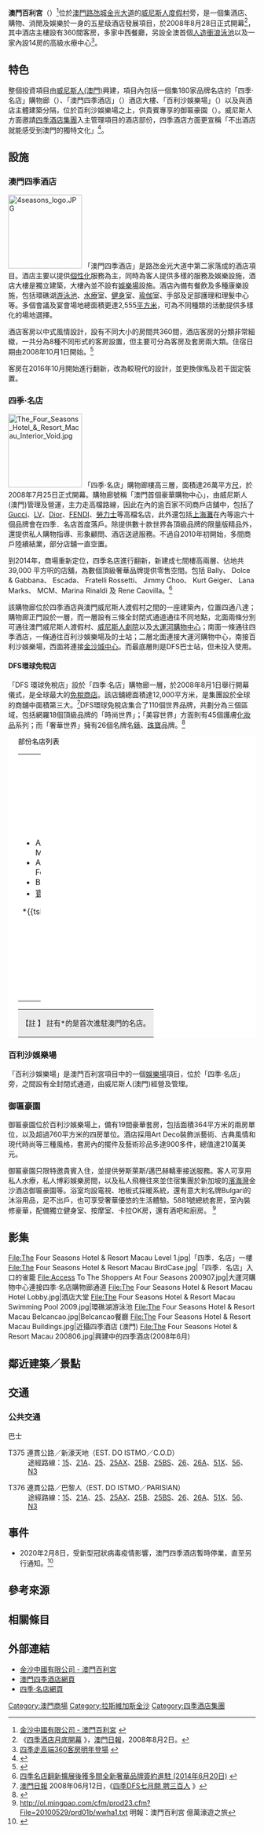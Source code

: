 {{Advert|time=2021-08-09T12:08:19+00:00}}
{{Cotai_Strip_entertainment_project
| project_name    = 澳門百利宮
| project_name_pt = 
| project_name_en = The Plaza Macao
| logo            = The Plaza Macau.svg
| logotitle       = 
| photo           = Four Seasons Hotel & Resort Macau 2009.jpg
| phototitle      = 興建中的四季酒店式服務住宅
| date_open       = 2008年8月28日
| address         = [[金光大道|金光大道]]第二地段
| owner           = [[威尼斯人(澳門)股份有限公司|威尼斯人(澳門)股份有限公司]]<br />及[[四季酒店|四季酒店集團]]
| totalrooms      = 目前約380間
| restaurant      = <li>紫逸軒<li>鳴詩（{{lang|pt|Belcanção}}）<li>公館廊（{{lang|en|The Lounge}}）<li>{{lang|en|Bar Azul}}<li>{{lang|en|The Pool Bar and Grill}}
| facilities      = 
| theme           = [[中國式|中式]]風情混合[[葡萄牙|葡萄牙]]特色
| shows           = 
| attractions     = 
| mall_name       = 四季·名店
| mall_open       = 2008年7月25日
| stores          = 
| mall_manage     = DFS 環球免稅店
| hotalname1      = 澳門四季酒店（路氹金光大道）
| hotalopen1      = 2008年8月28日
| hotalstar1      = 五星級
| hotalrooms1     = 360間
| hotal_manage1   = [[四季酒店|四季酒店集團]]
| hotalname2      = 御匾豪園
| hotalopen2      = 
| hotalstar2      = 
| hotalrooms2     = 19間
| hotal_manage2   = [[威尼斯人(澳門)股份有限公司|威尼斯人(澳門)股份有限公司]]
| casino_name     = 百利沙娛樂場 *
| club            = [[濠會|濠會]]、[[金沙會|金沙會]]、[[御匾會|御匾會]]
| slot_table      = 175張
| slot_machine    = 213台
| casino_manage   = [[威尼斯人(澳門)股份有限公司|威尼斯人(澳門)股份有限公司]]
| key_people      = 總經理：[[董帥宏|董帥宏]]
| names_pre       = 
| website         = [http://www.fourseasons.com/macau/ 澳門四季酒店網頁]
| others          = * 「百利沙娛樂場」並非屬於四季酒店，只是在四季酒店發展項目的一個娛樂場。
}}
'''澳門百利宮'''（{{lang-en|'''The Plaza Macao'''}}）<ref>[http://www.sandschinaltd.com/sands/tw/properties/plaza.html 金沙中國有限公司 - 澳門百利宮] {{webarchive|url=https://web.archive.org/web/20100214074922/http://www.sandschinaltd.com/sands/tw/properties/plaza.html |date=2010-02-14 }}</ref>位於[[澳門|澳門]][[路氹城|路氹城]][[路氹金光大道|金光大道]]的[[澳門威尼斯人度假村酒店|威尼斯人度假村]]旁，是一個集酒店、購物、消閒及娛樂於一身的五星级酒店發展項目，於2008年8月28日正式開幕<ref>《[http://www.macaodaily.com/html/2008-08/02/content_205049.htm 四季酒店月底開幕] {{webarchive|url=https://web.archive.org/web/20080909134717/http://www.macaodaily.com/html/2008-08/02/content_205049.htm |date=2008-09-09 }}》，[[澳門日報|澳門日報]]，2008年8月2日。</ref>，其中酒店主樓設有360間客房，多家中西餐廳，另設全澳首個[[人造|人造]][[衝浪|衝浪]][[泳池|泳池]]以及一家內設14房的高級水療中心<ref>[http://www.macauhr.com/seeker/resources/hrm01.jsp?id=1812 四季走高端360客房明年登場] {{webarchive|url=https://web.archive.org/web/20080112165056/http://www.macauhr.com/seeker/resources/hrm01.jsp?id=1812 |date=2008-01-12 }}</ref>。
==特色==
整個投資項目由[[威尼斯人(澳門)股份有限公司|威尼斯人(澳門)]]興建，項目內包括一個集180家品牌名店的「四季·名店」購物廊（{{lang|en|The Shoppes at Four Seasons}}）、「澳門四季酒店」（{{lang|en|Four Seasons Hotel Macau, Cotai Strip}}）酒店大樓、「百利沙娛樂場」（{{lang|en|The Plaza Casino}}）以及與酒店主體建築分隔，位於百利沙娛樂場之上，供貴賓專享的御匾豪園（{{lang|en|Paiza mansions}}）。威尼斯人方面邀請[[四季酒店|四季酒店集團]]入主管理項目的酒店部份，四季酒店方面更宣稱「不出酒店就能感受到澳門的獨特文化」<ref>{{Cite web |url=http://www.bizintelligenceonline.com/content/view/252/10/lang,/ |title=商訊-路氹，博彩動感地帶 |accessdate=2010-08-27 |archive-date=2016-03-06 |archive-url=https://web.archive.org/web/20160306055935/http://www.bizintelligenceonline.com/content/view/252/10/lang,/ |dead-url=no }}</ref>。
== 設施 ==
=== 澳門四季酒店 ===
[[File:4seasons_logo.JPG|150px]]
「澳門四季酒店」是路氹金光大道中第二家落成的酒店項目。酒店主要以提供[[個性化|個性化]]服務為主，同時為客人提供多樣的服務及娛樂設施，酒店大樓是獨立建築，大樓內並不設有[[娛樂場|娛樂場]]設施。酒店內備有餐飲及多種康樂設施，包括環礁湖[[游泳池|游泳池]]、[[水療|水療]]室、[[健身|健身]]室、[[瑜伽|瑜伽]]室、手部及足部護理和理髮中心等。多個會議及宴會場地總面積更達2,555[[平方米|平方米]]，可為不同種類的活動提供多樣化的場地選擇。

酒店客房以中式風情設計，設有不同大小的房間共360間，酒店客房的分類非常細緻，一共分為8種不同形式的客房設置，但主要可分為客房及套房兩大類。住宿日期由2008年10月1日開始。<ref>{{Cite web |url=http://www.fourseasons.com/macau/guest_rooms_and_suites.html |title=澳門四季酒店 - Guest Rooms and Suites |accessdate=2010-08-27 |archive-date=2010-06-20 |archive-url=https://web.archive.org/web/20100620033436/http://www.fourseasons.com/macau/guest_rooms_and_suites.html |dead-url=no }}</ref>

客房在2016年10月開始進行翻新，改為較現代的設計，並更換傢俬及若干固定裝置。

=== 四季·名店 ===
[[File:The_Four_Seasons_Hotel_&_Resort_Macau_Interior_Void.jpg|150px]]
「四季·名店」購物廊樓高三層，面積達26萬平方[[尺|尺]]，於2008年7月25日正式開幕。購物廊號稱「澳門首個豪華購物中心」，由威尼斯人(澳門)管理及營運，主力走高檔路線，因此在內的逾百家不同商戶店舖中，包括了[[Gucci|Gucci]]、[[路易·威登|LV]]、[[迪奧|Dior]]、[[FENDI|FENDI]]、[[勞力士|勞力士]]等高檔名店，此外還包括[[上海灘_(品牌)|上海灘]]在內等逾六十個品牌會在四季．名店首度落戶。除提供數十款世界各頂級品牌的限量版精品外，還提供私人購物指導、形象顧問、酒店送遞服務。不過自2010年初開始，多間商戶陸續結業，部分店舖一直空置。

到2014年，商場重新定位，四季名店進行翻新，新建成七間樓高兩層、佔地共 39,000 平方呎的店舖，為數個頂級奢華品牌提供零售空間。包括 Bally、 Dolce & Gabbana、 Escada、 Fratelli Rossetti、 Jimmy Choo、 Kurt Geiger、 Lana Marks、 MCM、Marina Rinaldi 及 Rene Caovilla。<ref>[http://hk.venetianmacao.com/assets/Press-Release_Shoppes-at-Four-Seasons_2014-fall-TC.pdf 四季名店翻新擴展後獲多間全新奢華品牌簽約進駐 (2014年6月20日)] {{webarchive|url=https://web.archive.org/web/20140718122812/http://hk.venetianmacao.com/assets/Press-Release_Shoppes-at-Four-Seasons_2014-fall-TC.pdf |date=2014年7月18日 }}</ref>

該購物廊位於四季酒店與澳門威尼斯人渡假村之間的一座建築內，位置四通八達；購物廊正門設於一層，而一層設有三條全封閉式通道通往不同地點，北面兩條分別可通往澳門威尼斯人渡假村、[[威尼斯人劇院|威尼斯人劇院]]以及[[大運河購物中心|大運河購物中心]]；南面一條通往四季酒店，一條通往百利沙娛樂場及的士站；二層北面連接大運河購物中心，南接百利沙娛樂場，西面將連接[[金沙城中心|金沙城中心]]。而最底層則是DFS巴士站，但未投入使用。

==== DFS環球免稅店 ====
「DFS 環球免稅店」設於「四季·名店」購物廊一層，於2008年8月1日舉行開幕儀式，是全球最大的[[免稅商店|免稅商店]]。該店舖總面積達12,000平方米，是集團設於全球的商舖中面積第三大。<ref>[[澳門日報|澳門日報]] 2008年06月12日，《[http://www.macaodaily.com/html/2008-06/12/content_184084.htm 四季DFS七月開 聘三百人] {{webarchive|url=https://web.archive.org/web/20090304181540/http://www.macaodaily.com/html/2008-06/12/content_184084.htm |date=2009-03-04 }}》</ref>DFS環球免稅店集合了110個世界品牌，共劃分為三個區域，包括網羅18個頂級品牌的「時尚世界」；「美容世界」方面則有45個護膚[[化妝品|化妝品]]系列；而「奢華世界」擁有26個名牌名[[錶|錶]]、[[珠寶|珠寶]]品牌。<ref>{{Cite web |url=http://women.sohu.com/20080324/n255880941_2.shtml |title=樂享奢華購物體驗 |access-date=2010-08-27 |archive-url=https://web.archive.org/web/20160305021849/http://women.sohu.com/20080324/n255880941_2.shtml |archive-date=2016-03-05 |dead-url=yes }}</ref>

<div class="NavFrame collapsed" style="color: black; background-color: #FFFFFF; margin: 0 auto; padding: 0 10px; text-align: left;"><div class="NavHead" style="background-color: #FFFFFF; margin: 0 auto; padding: 0 10px; font-weight:normal;">部份名店列表</div><div class="NavContent" style="background-color: #FFFFFF; margin: 0 auto; padding: 0 10px;">
{| width=100%
| width=50% valign="top" |
*Altea Milano {{ref label|1|^|^}}
*Anne Fontaine {{ref label|1|^|^}}
*Bally
*[[寶珀|寶珀]]
*{{tsl|en||Brioni}}
*[[巴寶莉|巴寶莉]]
*[[卡地亞|卡地亞]]（[[卡地亞|卡地亞]]）
*Celine
*{{tsl|en||Cerruti 1881}} {{ref label|1|^|^}}
*[[香奈儿|香奈儿]]（[[香奈兒|香奈兒]]）
*{{tsl|en||Chaumet}} {{ref label|1|^|^}}
*Chloe {{ref label|1|*|*}}
*[[蕭邦錶|蕭邦錶]]
*Coach
*{{tsl|en||David Yurman}} {{ref label|1|^|^}}
*[[戴比尔斯|戴比尔斯]] {{ref label|1|^|^}}
*[[克里斯汀·迪奧_(品牌)|克里斯汀·迪奧]]（[[迪奧|迪奧]]）
*[[登喜路|登喜路]]
*[[亞曼尼|亞曼尼]]
*[[杰尼亚|杰尼亚]]
*[[芬迪|芬迪]]
*[[紀梵希|紀梵希]]
*[[古馳|古馳]]
| width="50%" valign="top" |
*[[愛馬仕|愛馬仕]]
*[[Hugo_Boss|Hugo Boss]]
*IWC
*[[積家|積家]]（[[積家|積家]]）
*Jimmy Choo {{ref label|1|^|^}}
*{{tsl|en||Juicy Couture}} {{ref label|1|^|^}}
*Kent & Curwen {{ref label|1|^|^}}
*La Perla {{ref label|1|^|^}}
*Loewe {{ref label|1|^|^}}
*[[路易·威登|路易·威登]]
*Marc by Marc Jacob {{ref label|1|^|^}}
*[[Max_Mara|Max Mara]]
*[[歐米茄_(公司)|奧米加]]
*[[Prada|Prada]]
*Ralph Lauren {{ref label|1|^|^}}
*{{tsl|en||Salvatore Ferragamo S.p.A.}}
*Shaitszy Chen {{ref label|1|^|^*}}
*[[上海灘_(品牌)|上海灘]] {{ref label|1|^|^}}
*[[泰格豪雅|泰格豪雅]]
*[[Tod's|Tod's]] {{ref label|1|^|^}}
*[[江詩丹頓|江詩丹頓]] {{ref label|1|^|^}}
*[[梵克雅宝|梵克雅宝]] {{ref label|1|^|^}}
|}
{| style="width:100%"
|-
|align="left" style="background: #ececec; width=100%; font-size: 90%; text-align: left; vertical-align: center; " | 【註 {{note label|1|^|^}}】 註有*的是首次進駐澳門的名店。
|}
</div></div>

=== 百利沙娛樂場 ===
「百利沙娛樂場」是澳門百利宮項目中的一個[[娛樂場|娛樂場]]項目，位於「四季·名店」旁，之間設有全封閉式通道，由威尼斯人(澳門)經營及管理。

{{澳門威尼斯人娛樂場}}

=== 御匾豪園 ===
御匾豪園位於百利沙娛樂場上，備有19間豪華套房，包括面積364平方米的兩房單位，以及超過760平方米的四房單位。酒店採用Art Deco裝飾派藝術、古典風情和現代時尚等三種風格，套房內的擺件及藝術珍品多達900多件，總值達210萬美元。

御匾豪園只限特邀貴賓入住，並提供勞斯萊斯/邁巴赫轎車接送服務。客人可享用私人水療，私人博彩娛樂房間，以及私人飛機往來並住宿集團於新加坡的[[濱海灣|濱海灣]]金沙酒店御匾豪園等。浴室均設電視、地板式採暖系統，還有意大利名牌Bulgari的沐浴用品，足不出戶，也可享受奢華優悠的生活體驗。5881號總統套房，室內裝修豪華，配備獨立健身室、按摩室、卡拉OK房，還有酒吧和廚房。
<ref>http://ol.mingpao.com/cfm/prod23.cfm?File=20100529/prd01b/wwha1.txt {{Wayback|url=http://ol.mingpao.com/cfm/prod23.cfm?File=20100529%2Fprd01b%2Fwwha1.txt |date=20210424115443 }} 明報：澳門百利宮 億萬濠遊之旅</ref>

== 影集 ==
<gallery>
File:The Four Seasons Hotel & Resort Macau Level 1.jpg|「四季．名店」一樓
File:The Four Seasons Hotel & Resort Macau BirdCase.jpg|「四季．名店」入口的雀籠
File:Access To The Shoppers At Four Seasons 200907.jpg|大運河購物中心連接四季·名店購物廊通道
File:The Four Seasons Hotel & Resort Macau Hotel Lobby.jpg|酒店大堂
File:The Four Seasons Hotel & Resort Macau Swimming Pool 2009.jpg|環礁湖游泳池
File:The Four Seasons Hotel & Resort Macau Belcancao.jpg|Belcancao餐廳
File:The Four Seasons Hotel & Resort Macau Buildings.jpg|近攝四季酒店 (澳門) 
File:The Four Seasons Hotel & Resort Macau 200806.jpg|興建中的四季酒店(2008年6月)
</gallery>

== 鄰近建築／景點 ==
{{Cotai buildings}}

== 交通 ==
=== 公共交通 ===
巴士
; T375 連貫公路／新濠天地（EST. DO ISTMO／C.O.D）
: 途經路線：[[澳門巴士15路線|15]]、[[澳門巴士21A路線|21A]]、[[澳門巴士25路線|25]]、[[澳門巴士25AX路線|25AX]]、[[澳門巴士25B路線|25B]]、[[澳門巴士25BS路線|25BS]]、[[澳門巴士26路線|26]]、[[澳門巴士26A路線|26A]]、[[澳門巴士51X路線|51X]]、[[澳門巴士56路線|56]]、[[澳門巴士N3路線|N3]]

; T376 連貫公路／巴黎人（EST. DO ISTMO／PARISIAN）
: 途經路線：[[澳門巴士15路線|15]]、[[澳門巴士21A路線|21A]]、[[澳門巴士25路線|25]]、[[澳門巴士25AX路線|25AX]]、[[澳門巴士25B路線|25B]]、[[澳門巴士25BS路線|25BS]]、[[澳門巴士26路線|26]]、[[澳門巴士26A路線|26A]]、[[澳門巴士51X路線|51X]]、[[澳門巴士56路線|56]]、[[澳門巴士N3路線|N3]]

== 事件 ==
* 2020年2月8日，受新型冠狀病毒疫情影響，澳門四季酒店暫時停業，直至另行通知。<ref>{{Cite web|title=NEWS.GOV.MO: —記者會快訊（累計有5間酒店因商業原因而暫停營業）—|url=https://news.gov.mo/detail/zh-hant/N20BGrFjO0?roll=%E6%9C%80%E6%96%B0%E7%96%AB%E6%83%85|accessdate=2020-02-08|work=news.gov.mo}}</ref>

== 參考來源 ==
{{reflist}}

== 相關條目 ==
{{Commonscat|Four Seasons Hotel & Resort Macau|澳門百利宮}}

== 外部連結 ==
* [https://web.archive.org/web/20100214074922/http://www.sandschinaltd.com/sands/tw/properties/plaza.html 金沙中國有限公司 - 澳門百利宮]
* [http://www.fourseasons.com/macau/ 澳門四季酒店網頁] {{Wayback|url=http://www.fourseasons.com/macau/ |date=20100821081552 }}
* [https://web.archive.org/web/20110202094959/http://shoppesatfourseasons.com/ 四季·名店網頁]

{{澳門酒店}}
{{路氹金光大道}}
[[Category:澳門商場|Category:澳門商場]]
[[Category:拉斯維加斯金沙|Category:拉斯維加斯金沙]]
[[Category:四季酒店集團|Category:四季酒店集團]]